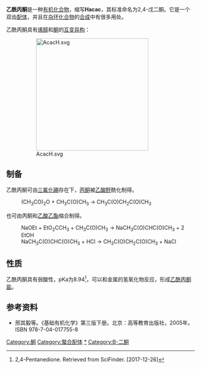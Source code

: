 {{Chembox
| Name = 乙酰丙酮
| NameEn = Acetylacetone
| ImageFile = AcacH.svg
| ImageSize = 
| IUPACName = pentane-2,4-dione
| IUPACNameZh = 2,4-戊二酮
| OtherNames = 
| Section1 = {{Chembox Identifiers
| Abbreviations = Hacac
| ChemSpiderID_Ref = {{chemspidercite|correct|chemspider}}
| ChemSpiderID = 29001
| KEGG_Ref = {{keggcite|correct|kegg}}
| KEGG = C15499
| InChI = 1/C5H8O2/c1-4(6)3-5(2)7/h3H2,1-2H3
| InChIKey = YRKCREAYFQTBPV-UHFFFAOYAO
| SMILES1 = CC(=O)CC(=O)C
| ChEMBL_Ref = {{ebicite|correct|EBI}}
| ChEMBL = 191625
| StdInChI_Ref = {{stdinchicite|correct|chemspider}}
| StdInChI = 1S/C5H8O2/c1-4(6)3-5(2)7/h3H2,1-2H3
| StdInChIKey_Ref = {{stdinchicite|correct|chemspider}}
| StdInChIKey = YRKCREAYFQTBPV-UHFFFAOYSA-N
| CASNo_Ref = {{cascite|correct|CAS}}
| CASNo=123-54-6
| UNII_Ref = {{fdacite|correct|FDA}}
| UNII = 46R950BP4J
| ChEBI_Ref = {{ebicite|correct|EBI}}
| ChEBI = 14750
| SMILES = O=C(C)CC(=O)C
}}
| Section2 = {{Chembox Properties
| Formula = C<sub>5</sub>H<sub>8</sub>O<sub>2</sub>
| MolarMass =	100.12 
| Appearance =
| Density = 0.98 g/mL
| MeltingPt = {{convert|-23|C|K}}
| Melting_notes =
| BoilingPt = {{convert|140|C|K}}
| Boiling_notes = 
| Solubility = 16 g / 100 mL <!-- 注：25°C时在Unbuffered Water（pH 4.55）中，溶解度为6.9g/100mL。 -->
| SolubleOther = 
| Solvent = 水
| pKa = 
| pKb = }}
| Section7 = {{Chembox Hazards
| wxxfh={{wxxfh|Xn}}
| MainHazards = 
| NFPA-H = 2
| NFPA-F = 2
| NFPA-R = 0
| NFPA-O =
| RPhrases = {{R10}}, {{R22}}
| SPhrases = {{S2}}, {{S21}}, {{S23}}, {{S24/25}}
| RSPhrases =
| FlashPt = 34°C
| Autoignition = 340°C
| PEL = }}
}}

'''乙酰丙酮'''是一种[[有机化合物|有机化合物]]，缩写'''Hacac'''，其标准命名为2,4-戊二酮。它是一个双齿[[配体_(化学)|配体]]，并且在[[杂环化合物|杂环化合物]]的[[有机合成|合成]]中有很多用处。

乙酰丙酮具有[[烯醇|烯醇]]和[[酮|酮]]的[[互变异构|互变异构]]：
:[[File:AcacH.svg|300px]]

==制备==
乙酰丙酮可由[[三氟化硼|三氟化硼]]存在下，[[丙酮|丙酮]]被[[乙酸酐|乙酸酐]]酰化制得。
:(CH<sub>3</sub>CO)<sub>2</sub>O + CH<sub>3</sub>C(O)CH<sub>3</sub> → CH<sub>3</sub>C(O)CH<sub>2</sub>C(O)CH<sub>3</sub>

也可由丙酮和[[乙酸乙酯|乙酸乙酯]]缩合制得。
:NaOEt + EtO<sub>2</sub>CCH<sub>3</sub> + CH<sub>3</sub>C(O)CH<sub>3</sub> → NaCH<sub>3</sub>C(O)CHC(O)CH<sub>3</sub> + 2 EtOH
:NaCH<sub>3</sub>C(O)CHC(O)CH<sub>3</sub> + HCl → CH<sub>3</sub>C(O)CH<sub>2</sub>C(O)CH<sub>3</sub> + NaCl

==性质==
乙酰丙酮具有弱酸性，pKa为8.94<ref>2,​4-​Pentanedione. Retrieved from SciFinder. [2017-12-26]</ref>，可以和金属的氢氧化物反应，形成[[乙酰丙酮配合物|乙酰丙酮盐]]。
==参考资料==
{{reflist}}
*邢其毅等。《基础有机化学》第三版下册。北京：高等教育出版社，2005年。ISBN 978-7-04-017755-8

[[Category:酮|Category:酮]]
[[Category:螯合配体|Category:螯合配体]]
[[Category:乙酰丙酮配合物|*]]
[[Category:Β-二酮|Category:Β-二酮]]
